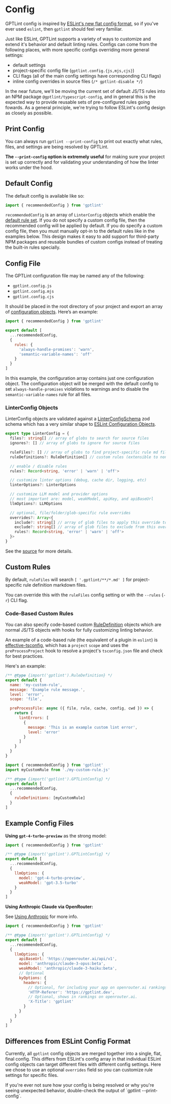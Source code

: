 
# Config

GPTLint config is inspired by [ESLint's new flat config format](https://eslint.org/docs/latest/use/configure/configuration-files), so if you've ever used `eslint`, then `gptlint` should feel very familiar.

Just like ESLint, GPTLint supports a variety of ways to customize and extend it's behavior and default linting rules. Configs can come from the following places, with more specific configs overriding more general settings:

- default settings
- project-specific config file (`gptlint.config.{js,mjs,cjs}`)
- CLI flags (all of the main config settings have corresponding CLI flags)
- inline config overrides in source files (`/* gptlint-disable */`)

In the near future, we'll be moving the current set of default JS/TS rules into an NPM package `@gptlint/typescript-config`, and in general this is the expected way to provide reusable sets of pre-configured rules going fowards. As a general principle, we're trying to follow ESLint's config design as closely as possible.

## Print Config

You can always run `gptlint --print-config` to print out exactly what rules, files, and settings are being resolved by GPTLint.

**The `--print-config` option is extremely useful** for making sure your project is set up correctly and for validating your understanding of how the linter works under the hood.

## Default Config

The default config is available like so:

```ts
import { recommendedConfig } from 'gptlint'
```

`recommendedConfig` is an array of `LinterConfig` objects which enable the [default rule set](/rules). If you do not specify a custom config file, then the recommended config will be applied by default. If you do specify a custom config file, then you must manually opt-in to the default rules like in the examples below. This design makes it easy to add support for third-party NPM packages and reusable bundles of custom configs instead of treating the built-in rules specially.

## Config File

The GPTLint configuration file may be named any of the following:

- `gptlint.config.js`
- `gptlint.config.mjs`
- `gptlint.config.cjs`

It should be placed in the root directory of your project and export an array of [configuration objects](#linterconfig-objects). Here’s an example:

```js filename="gptlint.config.js"
import { recommendedConfig } from 'gptlint'

export default [
  ...recommendedConfig,
  {
    rules: {
      'always-handle-promises': 'warn',
      'semantic-variable-names': 'off'
    }
  }
]
```

In this example, the configuration array contains just one configuration object. The configuration object will be merged with the default config to set `always-handle-promises` violations to warnings and to disable the `semantic-variable-names` rule for all files.

### LinterConfig Objects

LinterConfig objects are validated against a [LinterConfigSchema](https://github.com/gptlint/gptlint/tree/main/src/config.ts) zod schema which has a very similar shape to [ESLint Configuration Objects](https://eslint.org/docs/latest/use/configure/configuration-files#configuration-objects).

```ts
export type LinterConfig = {
  files?: string[] // array of globs to search for source files
  ignores?: [] // array of globs to ignore for source files

  ruleFiles?: [] // array of globs to find project-specific rule md files
  ruleDefinitions?: RuleDefinition[] // custom rules (extensible to non-md formats)

  // enable / disable rules
  rules?: Record<string, 'error' | 'warn' | 'off'>

  // customize linter options (debug, cache dir, logging, etc)
  linterOptions?: LinterOptions

  // customize LLM model and provider options
  // most important are: model, weakModel, apiKey, and apiBaseUrl
  llmOptions?: LLMOptions

  // optional, file/folder/glob-specific rule overrides
  overrides?: Array<{
    include?: string[] // array of glob files to apply this override to
    exclude?: string[] // array of glob files to exclude from this override
    rules?: Record<string, 'error' | 'warn' | 'off'>
  }>
}
```

See the [source](https://github.com/gptlint/gptlint/tree/main/src/config.ts) for more details.

## Custom Rules

By default, `ruleFiles` will search `[ '.gptlint/**/*.md' ]` for project-specific rule definition markdown files.

You can override this with the `ruleFiles` config setting or with the `--rules` (`-r`) CLI flag.

### Code-Based Custom Rules

You can also specify code-based custom [RuleDefinition](https://github.com/gptlint/gptlint/tree/main/src/rule.ts) objects which are normal JS/TS objects with hooks for fully customizing linting behavior.

An example of a code-based rule (the equivalent of a plugin in `eslint`) is [effective-tsconfig](https://github.com/gptlint/gptlint/tree/main/rules/custom/effective-tsconfig.ts), which has a `project` `scope` and uses the `preProcessProject` hook to resolve a project's `tsconfig.json` file and check for best practices.

Here's an example:

```js filename="my-custom-rule.js"
/** @type {import('gptlint').RuleDefinition} */
export default {
  name: 'my-custom-rule',
  message: 'Example rule message.',
  level: 'error',
  scope: 'file',

  preProcessFile: async ({ file, rule, cache, config, cwd }) => {
    return {
      lintErrors: [
        {
          message: 'This is an example custom lint error',
          level: 'error'
        }
      ]
    }
  }
}
```

```js filename="gptlint.config.js"
import { recommendedConfig } from 'gptlint'
import myCustomRule from './my-custom-rule.js'

/** @type {import('gptlint').GPTLintConfig} */
export default [
  ...recommendedConfig,
  {
    ruleDefinitions: [myCustomRule]
  }
]
```

## Example Config Files

**Using `gpt-4-turbo-preview`** as the strong model:

```js filename="gptlint.config.js"
import { recommendedConfig } from 'gptlint'

/** @type {import('gptlint').GPTLintConfig} */
export default [
  ...recommendedConfig,
  {
    llmOptions: {
      model: 'gpt-4-turbo-preview',
      weakModel: 'gpt-3.5-turbo'
    }
  }
]
```

**Using Anthropic Claude via OpenRouter:**

See [Using Anthropic](./llm-providers.md#anthropic) for more info.

```js filename="gptlint.config.js"
import { recommendedConfig } from 'gptlint'

/** @type {import('gptlint').GPTLintConfig} */
export default [
  ...recommendedConfig,
  {
    llmOptions: {
      apiBaseUrl: 'https://openrouter.ai/api/v1',
      model: 'anthropic/claude-3-opus:beta',
      weakModel: 'anthropic/claude-3-haiku:beta',
      // Optional
      kyOptions: {
        headers: {
          // Optional, for including your app on openrouter.ai rankings.
          'HTTP-Referer': 'https://gptlint.dev',
          // Optional, shows in rankings on openrouter.ai.
          'X-Title': 'gptlint'
        }
      }
    }
  }
]
```

## Differences from ESLint Config Format

Currently, all `gptlint` config objects are merged together into a single, flat, final config. This differs from ESLint's config array in that individual ESLint config objects can target different files with different config settings. Here we chose to use an optional `overrides` field so you can customize rule settings for specific files.

<Callout>
  If you're ever not sure how your config is being resolved or why you're seeing
  unexpected behavior, double-check the output of `gptlint --print-config`.
</Callout>
